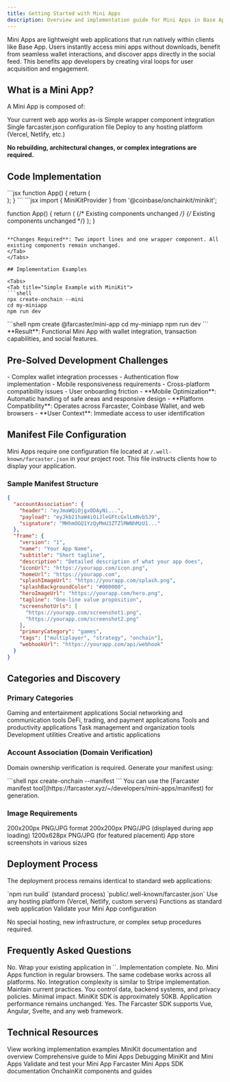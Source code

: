 ```yaml
---
title: Getting Started with Mini Apps
description: Overview and implementation guide for Mini Apps in Base App
---
```




Mini Apps are lightweight web applications that run natively within clients like Base App. Users instantly access mini apps without downloads, benefit from seamless wallet interactions, and discover apps directly in the social feed. This benefits app developers by creating viral loops for user acquisition and engagement.

## What is a Mini App?

A Mini App is composed of:

<CardGroup cols={2}>
<Card title="Your Existing Web Application" icon="globe">
Your current web app works as-is
</Card>

<Card title="MiniKitProvider Wrapper" icon="code">
Simple wrapper component integration
</Card>

<Card title="Manifest File" icon="file">
Single farcaster.json configuration file
</Card>

<Card title="Standard Deployment" icon="rocket">
Deploy to any hosting platform (Vercel, Netlify, etc.)
</Card>
</CardGroup>

**No rebuilding, architectural changes, or complex integrations are required.**

## Code Implementation

<Tabs>
<Tab title="Before (Standard Web App)">
```jsx
function App() {
  return (
    <div>
      <MyExistingComponent />
      <AnotherComponent />
    </div>
  );
}
```
</Tab>

<Tab title="After (Mini App Implementation)">
```jsx
import { MiniKitProvider } from '@coinbase/onchainkit/minikit';

function App() {
  return (
    <MiniKitProvider projectId="your-id">
      <MyExistingComponent />  {/* Existing components unchanged */}
      <AnotherComponent />     {/* Existing components unchanged */}
    </MiniKitProvider>
  );
}
```

**Changes Required**: Two import lines and one wrapper component. All existing components remain unchanged.
</Tab>
</Tabs>

## Implementation Examples

<Tabs>
<Tab title="Simple Example with MiniKit">
```shell
npx create-onchain --mini
cd my-miniapp
npm run dev
```
</Tab>

<Tab title="Non-React Implementation (Vue, Svelte, Vanilla JS)">
```shell
npm create @farcaster/mini-app
cd my-miniapp
npm run dev
```
</Tab>
</Tabs>

<Check>
**Result**: Functional Mini App with wallet integration, transaction capabilities, and social features.
</Check>

## Pre-Solved Development Challenges

<AccordionGroup>
<Accordion title="Common Engineering Concerns">
- Complex wallet integration processes
- Authentication flow implementation
- Mobile responsiveness requirements
- Cross-platform compatibility issues
- User onboarding friction
</Accordion>

<Accordion title="MiniKit Automated Solutions">
- **Mobile Optimization**: Automatic handling of safe areas and responsive design
- **Platform Compatibility**: Operates across Farcaster, Coinbase Wallet, and web browsers
- **User Context**: Immediate access to user identification
</Accordion>
</AccordionGroup>

## Manifest File Configuration

Mini Apps require one configuration file located at `/.well-known/farcaster.json` in your project root. This file instructs clients how to display your application.

### Sample Manifest Structure

```json
{
  "accountAssociation": {
    "header": "eyJmaWQiOjgxODAyNi...",
    "payload": "eyJkb21haW4iOiJleGFtcGxlLmNvbSJ9",
    "signature": "MHhmOGQ1YzQyMmU3ZTZlMWNhMzU1..."
  },
  "frame": {
    "version": "1",
    "name": "Your App Name",
    "subtitle": "Short tagline",
    "description": "Detailed description of what your app does",
    "iconUrl": "https://yourapp.com/icon.png",
    "homeUrl": "https://yourapp.com",
    "splashImageUrl": "https://yourapp.com/splash.png",
    "splashBackgroundColor": "#000000",
    "heroImageUrl": "https://yourapp.com/hero.png",
    "tagline": "One-line value proposition",
    "screenshotUrls": [
      "https://yourapp.com/screenshot1.png",
      "https://yourapp.com/screenshot2.png"
    ],
    "primaryCategory": "games",
    "tags": ["multiplayer", "strategy", "onchain"],
    "webhookUrl": "https://yourapp.com/api/webhook"
  }
}
```

## Categories and Discovery

### Primary Categories

<CardGroup cols={3}>
<Card title="games" icon="gamepad">
Gaming and entertainment applications
</Card>

<Card title="social" icon="users">
Social networking and communication tools
</Card>

<Card title="finance" icon="dollar-sign">
DeFi, trading, and payment applications
</Card>

<Card title="utility" icon="wrench">
Tools and productivity applications
</Card>

<Card title="productivity" icon="briefcase">
Task management and organization tools
</Card>

<Card title="developer-tools" icon="code">
Development utilities
</Card>

<Card title="art-creativity" icon="palette">
Creative and artistic applications
</Card>
</CardGroup>

### Account Association (Domain Verification)

Domain ownership verification is required. Generate your manifest using:

<Tabs>
<Tab title="MiniKit Method">
```shell
npx create-onchain --manifest
```
</Tab>

<Tab title="Alternative Farcaster Tool">
You can use the [Farcaster manifest tool](https://farcaster.xyz/~/developers/mini-apps/manifest) for generation.
</Tab>
</Tabs>

### Image Requirements

<AccordionGroup>
<Accordion title="iconUrl">
200x200px PNG/JPG format
</Accordion>

<Accordion title="splashImageUrl">
200x200px PNG/JPG (displayed during app loading)
</Accordion>

<Accordion title="heroImageUrl">
1200x628px PNG/JPG (for featured placement)
</Accordion>

<Accordion title="screenshotUrls">
App store screenshots in various sizes
</Accordion>
</AccordionGroup>

## Deployment Process

The deployment process remains identical to standard web applications:

<Steps>
<Step title="Build Application">
`npm run build` (standard process)
</Step>

<Step title="Add Configuration">
`public/.well-known/farcaster.json`
</Step>

<Step title="Deploy">
Use any hosting platform (Vercel, Netlify, custom servers)
</Step>

<Step title="Browser Testing">
Functions as standard web application
</Step>

<Step title="Farcaster Testing">
<Card title="Test with Farcaster Tools" icon="test-tube" href="https://farcaster.xyz/~/developers/mini-apps/manifest">
Validate your Mini App configuration
</Card>
</Step>
</Steps>

No special hosting, new infrastructure, or complex setup procedures required.

## Frequently Asked Questions

<AccordionGroup>
<Accordion title="Do we need to rebuild our entire application?">
No. Wrap your existing application in `<MiniKitProvider>`. Implementation complete.
</Accordion>

<Accordion title="Will this break our current web application?">
No. Mini Apps function in regular browsers. The same codebase works across all platforms.
</Accordion>

<Accordion title="Do we need blockchain expertise?">
No. Integration complexity is similar to Stripe implementation.
</Accordion>

<Accordion title="What about user data and privacy?">
Maintain current practices. You control data, backend systems, and privacy policies.
</Accordion>

<Accordion title="What is the performance impact?">
Minimal impact. MiniKit SDK is approximately 50KB. Application performance remains unchanged.
</Accordion>

<Accordion title="We don't use React/Next.js. Is this compatible?">
Yes. The Farcaster SDK supports Vue, Angular, Svelte, and any web framework.
</Accordion>
</AccordionGroup>

## Technical Resources

<CardGroup cols={2}>
<Card title="Live Code Examples" icon="github" href="https://github.com/base/demos/tree/master/minikit">
View working implementation examples
</Card>

<Card title="MiniKit" icon="book" href="https://docs.base.org/base-app/build-with-minikit/overview">
MiniKit documentation and overview
</Card>

<Card title="Mini Apps Guide" icon="compass" href="https://docs.base.org/base-app/mini-apps">
Comprehensive guide to Mini Apps
</Card>

<Card title="Debug Guide" icon="alert-triangle" href="https://docs.base.org/base-app/build-with-minikit/debugging">
Debugging MiniKit and Mini Apps
</Card>

<Card title="Debug Tools" icon="bug" href="https://farcaster.xyz/~/developers/mini-apps/debug">
Validate and test your Mini App
</Card>

<Card title="Farcaster SDK" icon="package" href="https://miniapps.farcaster.xyz/docs/getting-started">
Farcaster Mini Apps SDK documentation
</Card>

<Card title="Onchainkit" icon="puzzle-piece" href="https://docs.base.org/builderkits/onchainkit/getting-started">
OnchainKit components and guides
</Card>
</CardGroup>



<PolicyBanner />